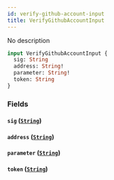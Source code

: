 ```yaml
---
id: verify-github-account-input
title: VerifyGithubAccountInput
---
```



No description

```graphql
input VerifyGithubAccountInput {
  sig: String
  address: String!
  parameter: String!
  token: String
}
```


### Fields

#### `sig` ([`String`](../../references/scalars/string))




#### `address` ([`String`](../../references/scalars/string))




#### `parameter` ([`String`](../../references/scalars/string))




#### `token` ([`String`](../../references/scalars/string))






